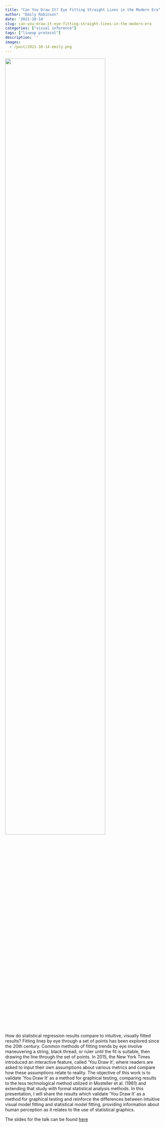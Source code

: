 ```yaml
---
title: "Can You Draw It? Eye Fitting Straight Lines in the Modern Era"
author: "Emily Robinson"
date: '2021-10-14'
slug: can-you-draw-it-eye-fitting-straight-lines-in-the-modern-era
categories: ["visual inference"]
tags: ["lineup protocol"]
description: ''
images:
  - /post/2021-10-14-emily.png
---
```


![](/post/2021-10-14-emily.png){width=80%}

How do statistical regression results compare to intuitive, visually fitted results? Fitting lines by eye through a set of points has been explored since the 20th century. Common methods of fitting trends by eye involve maneuvering a string, black thread, or ruler until the fit is suitable, then drawing the line through the set of points. In 2015, the New York Times introduced an interactive feature, called ‘You Draw It’, where readers are asked to input their own assumptions about various metrics and compare how these assumptions relate to reality. The objective of this work is to validate ‘You Draw It’ as a method for graphical testing, comparing results to the less technological method utilized in Mosteller et al. (1981) and extending that study with formal statistical analysis methods. In this presentation, I will share the results which validate ‘You Draw It’ as a method for graphical testing and reinforce the differences between intuitive visual model fitting and statistical model fitting, providing information about human perception as it relates to the use of statistical graphics.

The slides for the talk can be found [here](https://earobinson95.github.io/presentations/ISU-Graphics-Group/2021-10-14-eyefitting-straight-lines-in-the-modern-era/index.html#1) 
